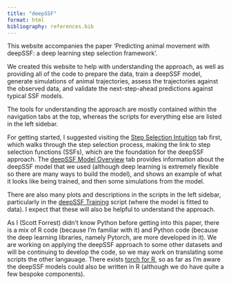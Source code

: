 ```yaml
---
title: "deepSSF"
format: html
bibliography: references.bib
---
```


This website accompanies the paper 'Predicting animal movement with deepSSF: a deep learning step selection framework'.

We created this website to help with understanding the approach, as well as providing all of the code to prepare the data, train a deepSSF model, generate simulations of animal trajectories, assess the trajectories against the observed data, and validate the next-step-ahead predictions against typical SSF models.

The tools for understanding the approach are mostly contained within the navigation tabs at the top, whereas the scripts for everything else are listed in the left sidebar.

For getting started, I suggested visiting the [Step Selection Intuition](step_selection_intuition.qmd) tab first, which walks through the step selection process, making the link to step selection functions (SSFs), which are the foundation for the deepSSF approach. The [deepSSF Model Overview](deepSSF_model_overview.qmd) tab provides information about the deepSSF model that we used (although deep learning is extremely flexible so there are many ways to build the model), and shows an example of what it looks like being trained, and then some simulations from the model. 

There are also many plots and descriptions in the scripts in the left sidebar, particularly in the [deepSSF Training](Python/deepSSF_train.ipynb) script (where the model is fitted to data). I expect that these will also be helpful to understand the approach.

As I (Scott Forrest) didn't know Python before getting into this paper, there is a mix of R code (because I'm familiar with it) and Python code (because the deep learning libraries, namely Pytorch, are more developed in it). We are working on applying the deepSSF approach to some other datasets and will be continuing to develop the code, so we may work on translating some scripts the other langauage. There exists [torch for R](https://torch.mlverse.org/), so as far as I'm aware the deepSSF models could also be written in R (although we do have quite a few bespoke components).